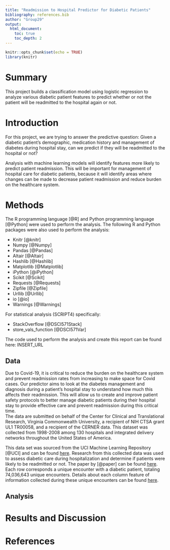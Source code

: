 ```yaml
---
title: "Readmission to Hospital Predictor for Diabetic Patients"
bibliography: references.bib
author: "Group29"
output: 
  html_document:
    toc: true
    toc_depth: 2
---
```


```r
knitr::opts_chunk$set(echo = TRUE)
library(knitr)
```

# Summary

This project builds a classification model using logistic regression to analyze various diabetic patient features to predict whether or not the patient will be readmitted to the hospital again or not. 

# Introduction

For this project, we are trying to answer the predictive question: Given a diabetic patient’s demographic, medication history and management of diabetes during hospital stay, can we predict if they will be readmitted to the hospital or not? 

Analysis with machine learning models will identify features more likely to predict patient readmission. This will be important for management of hospital care for diabetic patients, because it will identify areas where changes can be made to decrease patient readmission and reduce burden on the healthcare system.

# Methods

The R programming language [@R] and Python programming language [@Python] were used to perform the analysis. The following R and Python packages were also used to perform the analysis:

* Knitr [@knitr]
* Numpy [@Numpy]
* Pandas [@Pandas]
* Altair [@Altair]
* Hashlib [@Hashlib]
* Matplotlib [@Matplotlib]
* iPython [@iPython]
* Scikit [@Scikit]
* Requests [@Requests]
* Zipfile [@Zipfile]
* Urllib [@Urllib]
* io [@io]
* Warnings [@Warnings]

For statistical analysis (SCRIPT4) specifically:

* StackOverflow [@DSCI571Stack]
* store_vals_function [@DSCI571Var]

The code used to perform the analysis and create this report can be found here: INSERT_URL

## Data

Due to Covid-19, it is critical to reduce the burden on the healthcare system and prevent readmission rates from increasing to make space for Covid cases. Our predictor aims to look at the diabetes management and diagnosis during a patient’s hospital stay to understand how much this affects their readmission. This will allow us to create and improve patient safety protocols to better manage diabetic patients during their hospital stay to provide effective care and prevent readmission during this critical time.  
The data are submitted on behalf of the Center for Clinical and Translational Research, Virginia Commonwealth University, a recipient of NIH CTSA grant UL1 TR00058, and a recipient of the CERNER data. This dataset was collected from 1998-2008 among 130 hospitals and integrated delivery networks throughout the United States of America. 

This data set was sourced from the UCI Machine Learning Repository [@UCI] and can be found [here](https://archive.ics.uci.edu/ml/datasets/diabetes+130-us+hospitals+for+years+1999-2008#). Research from this collected data was used to assess diabetic care during hospitalization and determine if patients were likely to be readmitted or not. The paper by [@paper] can be found [here](https://www.hindawi.com/journals/bmri/2014/781670/). Each row corresponds a unique encounter with a diabetic patient, totaling 74,036,643 unique encounters. Details about each column feature of information collected during these unique encounters can be found [here](https://www.hindawi.com/journals/bmri/2014/781670/tab1/). 

## Analysis

# Results and Discussion

# References

